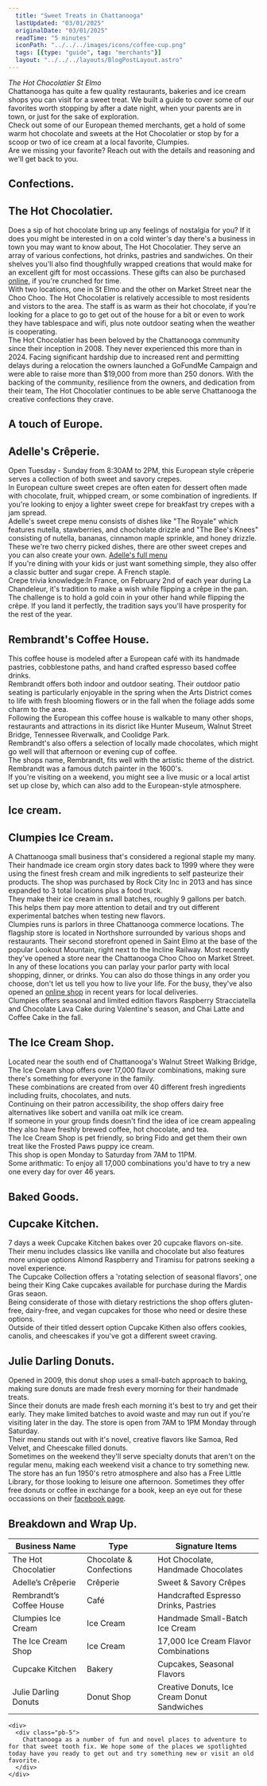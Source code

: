 ```yaml
---
  title: "Sweet Treats in Chattanooga"
  lastUpdated: "03/01/2025"
  originalDate: "03/01/2025"
  readTime: "5 minutes"
  iconPath: "../../../images/icons/coffee-cup.png"
  tags: [{type: "guide", tag: "merchants"}]
  layout: "../../../layouts/BlogPostLayout.astro"
---
```


<div>
  <div class="pb-2 text-2xl">
    <div class="flex flex-col justify-center items-center mb-16 mt-16">
      <OptimizedImage  src="/images/chattanooga_guides/shops/hot-chocolatier1.jpg" alt="The Hotchocolatier, outside photo. St Elmo, Chattanooga" />
      <div class="text-center">
        <em>The Hot Chocolatier St Elmo</em>
      </div>
    </div>
  </div>

  <section class="text-2xl pb-10">
    <div>
      <div class="pb-5">
        Chattanooga has quite a few quality restaurants, bakeries and ice cream shops you can visit for a sweet treat. We built a guide to cover some of our favorites worth stopping by after a date night, when your parents are in town, or just for the sake of exploration.
      </div>
      <div class="pb-5">
        Check out some of our European themed merchants, get a hold of some warm hot chocolate and sweets at the Hot Chocolatier or stop by for a scoop or two of ice cream at a local favorite, Clumpies.
      </div>
      <div class="pb-5">
        Are we missing your favorite? <a mailto="jack@thingshappening.com">Reach out</a> with the details and reasoning and we'll get back to you.
      </div>
    </div>
  </section>

  <section class="text-2xl pb-10">
    <h2 class="text-5xl">
      Confections<span class="color-pink ml-1"><b>.</b></span>
    </h2>
    <div>
      <h2 class="text-3xl">The Hot Chocolatier<span class="color-pink ml-1"><b>.</b></span></h2>
      <div class="pb-5">
        Does a sip of hot chocolate bring up any feelings of nostalgia for you? If it does you might be interested in on a cold winter's day there's a business in town you may want to know about, The Hot Chocolatier. They serve an array of various confections, hot drinks, pastries and sandwiches. On their shelves you'll also find thoughfully wrapped creations that would make for an excellent gift for most occassions. These gifts can also be purchased <a href="https://thehotchocolatier.com/collections/all" target="_blank">online</a>, if you're crunched for time.
      </div>
      <div class="pb-5">
        With two locations, one in St Elmo and the other on Market Street near the Choo Choo. The Hot Chocolatier is relatively accessible to most residents and vistors to the area. The staff is as warm as their hot chocolate, if you're looking for a place to go to get out of the house for a bit or even to work they have tablespace and wifi, plus note outdoor seating when the weather is cooperating. 
      </div>
      <div class="pb-5">
        The Hot Chocolatier has been beloved by the Chattanooga community since their inception in 2008. They never experienced this more than in 2024. Facing significant hardship due to increased rent and permitting delays during a relocation the owners launched a GoFundMe Campaign and were able to raise more than $19,000 from more than 250 donors. With the backing of the community, resilience from the owners, and dedication from their team, The Hot Chocolatier continues to be able serve Chattanooga the creative confections they crave.
      </div>
    </div>
  </section>
  <section class="text-2xl pb-10">
    <h2 class="text-5xl">
      A touch of Europe<span class="color-pink ml-1"><b>.</b></span>
    </h2>
    <div>
      <h2 class="text-3xl">Adelle's Crêperie<span class="color-pink ml-1"><b>.</b></span></h2>
      <div class="pb-5">
        Open Tuesday - Sunday from 8:30AM to 2PM, this European style crêperie serves a collection of both sweet and savory crepes.
      </div>
      <div class="pb-5">
        In European culture sweet crepes are often eaten for dessert often made with chocolate, fruit, whipped cream, or some combination of ingredients. If you're looking to enjoy a lighter sweet crepe for breakfast try crepes with a jam spread.
      </div>
      <div class="pb-5">
        Adelle's sweet crepe menu consists of dishes like "The Royale" which features nutella, stawberries, and chocholate drizzle and "The Bee's Knees" consisting of nutella, bananas, cinnamon maple sprinkle, and honey drizzle. These we're two cherry picked dishes, there are other sweet crepes and you can also create your own. <a href="https://www.adellescreperie.com/menu" target="_blank">Adelle's full menu</a>
      </div>
      <div class="pb-5">
        If you're dining with your kids or just want something simple, they also offer a classic butter and sugar crepe. A French staple. 
      </div>
      <div>
        <span class="font-bold">Crepe trivia knowledge:</span><span>In France, on February 2nd of each year during La Chandeleur, it's tradition to make a wish while flipping a crêpe in the pan. The challenge is to hold a gold coin in your other hand while flipping the crêpe. If you land it perfectly, the tradition says you'll have prosperity for the rest of the year.</span>
      </div>
    </div>
    <div>
      <h2 class="text-3xl">Rembrandt's Coffee House<span class="color-pink ml-1"><b>.</b></span></h2>
      <div class="pb-5">
        This coffee house is modeled after a European café with its handmade pastries, cobblestone paths, and hand crafted espresso based coffee drinks.
      </div>
      <div class="pb-5">
        Rembrandt offers both indoor and outdoor seating. Their outdoor patio seating is particularly enjoyable in the spring when the Arts District comes to life with fresh blooming flowers or in the fall when the foliage adds some charm to the area.
      </div>
      <div class="pb-5">
        Following the European this coffee house is walkable to many other shops, restaurants and attractions in its disrict like Hunter Museum, Walnut Street Bridge, Tennessee Riverwalk, and Coolidge Park.
      </div>
      <div class="pb-5">
        Rembrandt's also offers a selection of locally made chocolates, which might go well will that afternoon or evening cup of coffee.
      </div>
      <div class="pb-5">
        The shops name, Rembrandt, fits well with the artistic theme of the district. Rembrandt was a famous dutch painter in the 1600's.
      </div>
      <div class="pb-5">
        If you're visiting on a weekend, you might see a live music or a local artist set up close by, which can also add to the European-style atmosphere.
      </div>
    </div>    
  </section>

  <section class="text-2xl pb-10">
    <h2 class="text-5xl">
      Ice cream<span class="color-pink ml-1"><b>.</b></span>
    </h2>
    <div>
      <h2 class="text-3xl">Clumpies Ice Cream<span class="color-pink ml-1"><b>.</b></span></h2>
      <div class="pb-5">
        A Chattanooga small business that's considered a regional staple my many. Their handmade ice cream orgin story dates back to 1999 where they were using the finest fresh cream and milk ingredients to self pasteurize their products. The shop was purchased by Rock City Inc in 2013 and has since expanded to 3 total locations plus a food truck.
      </div>
      <div class="pb-5">
        They make their ice cream in small batches, roughly 9 gallons per batch. This helps them pay more attention to detail and try out different experimental batches when testing new flavors.
      </div>      
      <div class="pb-5">
        Clumpies runs is parlors in three Chattanooga commerce locations. The flagship store is located in Northshore surrounded by various shops and restaurants. Their second storefront opened in Saint Elmo at the base of the popular Lookout Mountain, right next to the Incline Railway. Most recently they've opened a store near the Chattanooga Choo Choo on Market Street. 
      </div>
      <div class="pb-5">
        In any of these locations you can parlay your parlor party with local shopping, dinner, or drinks. You can also do those things in any order you choose, don't let us tell you how to live your life. For the busy, they've also opened an <a href="https://clumpies.com/" target="_blank">online shop</a> in recent years for local deliveries.
      </div>
      <div class="pb-5">
        Clumpies offers seasonal and limited edition flavors Raspberry Stracciatella and Chocolate Lava Cake during Valentine's season, and Chai Latte and Coffee Cake in the fall. 
      </div>    
    </div>
    <div>
      <h2 class="text-3xl">The Ice Cream Shop<span class="color-pink ml-1"><b>.</b></span></h2>
      <div class="pb-5">
        Located near the south end of Chattanooga's Walnut Street Walking Bridge, The Ice Cream shop offers over 17,000 flavor combinations, making sure there's something for everyone in the family.
      </div>
      <div class="pb-5">
        These combinations are created from over 40 different fresh ingredients including fruits, chocolates, and nuts.
      </div>
      <div class="pb-5">
        Continuing on their patron accessibility, the shop offers dairy free alternatives like sobert and vanilla oat milk ice cream.
      </div>
      <div class="pb-5">
        If someone in your group finds doesn't find the idea of ice cream appealing they also have freshly brewed coffee, hot chocolate, and tea.
      </div>      
      <div class="pb-5">
        The Ice Cream Shop is pet friendly, so bring Fido and get them their own treat like the Frosted Paws puppy ice cream.
      </div>
      <div class="pb-5">
        This shop is open Monday to Saturday from 7AM to 11PM.
      </div>
      <div class="pb-5">
        <span class="font-bold">Some arithmatic: </span><span> To enjoy all 17,000 combinations you'd have to try a new one every day for over 46 years.</span>
      </div>    
    </div>    
  </section>

  <section class="text-2xl pb-10">
    <h2 class="text-5xl">
      Baked Goods<span class="color-pink ml-1"><b>.</b></span>
    </h2>
    <div>
      <h2 class="text-3xl">Cupcake Kitchen<span class="color-pink ml-1"><b>.</b></span></h2>
      <div class="pb-5">
        7 days a week Cupcake Kitchen bakes over 20 cupcake flavors on-site.
      </div>
      <div class="pb-5">
        Their menu includes classics like vanilla and chocolate but also features more unique options Almond Raspberry and Tiramisu for patrons seeking a novel experience.
      </div>
      <div class="pb-5">
        The Cupcake Collection offers a 'rotating selection of seasonal flavors', one being their King Cake cupcakes available for purchase during the Mardis Gras seaon.
      </div>
      <div class="pb-5">
        Being considerate of those with dietary restrictions the shop offers gluten-free, dairy-free, and vegan cupcakes for those who need or desire these options.
      </div>
      <div class="pb-5">
        Outside of their titled dessert option Cupcake Kithen also offers cookies, canolis, and cheescakes if you've got a different sweet craving.
      </div>      
    </div>    
    <div>
      <h2 class="text-3xl">Julie Darling Donuts<span class="color-pink ml-1"><b>.</b></span></h2>
      <div class="pb-5">
        Opened in 2009, this donut shop uses a small-batch approach to baking, making sure donuts are made fresh every morning for their handmade treats.
      </div>
      <div class="pb-5">
        Since their donuts are made fresh each morning it's best to try and get their early. They make limited batches to avoid waste and may run out if you're visiting later in the day. The store is open from 7AM to 1PM Monday through Saturday.
      </div>
      <div class="pb-5">
        Their menu stands out with it's novel, creative flavors like Samoa, Red Velvet, and Cheescake filled donuts. 
      </div>
      <div class="pb-5">
        Sometimes on the weekend they'll serve specialty donuts that aren't on the regular menu, making each weekend visit a chance to try something new.
      </div>
      <div class="pb-5">
        The store has an fun 1950's retro atmosphere and also has a Free Little Library, for those looking to leisure one afternoon. Sometimes they offer free donuts or coffee in exchange for a book, keep an eye out for these occassions on their <a href="https://www.facebook.com/JDDnooga/" target="_blank">facebook page</a>. 
      </div>    
    </div>
  </section>  

  <section class="text-2xl pb-10">
    <h2 class="text-4xl pb-5">Breakdown and Wrap Up<span class="color-pink ml-1"><b>.</b></span></h2>
    <table class="min-w-full border border-gray-300 shadow-md rounded-lg overflow-hidden">
      <thead class="bg-gray-100 text-gray-700 uppercase text-sm">
          <tr>
              <th class="px-4 py-2 text-left border-b">Business Name</th>
              <th class="px-4 py-2 text-left border-b">Type</th>
              <th class="px-4 py-2 text-left border-b">Signature Items</th>
          </tr>
      </thead>
      <tbody class="text-gray-900">
          <tr class="border-b hover:bg-gray-50">
              <td class="px-4 py-3">The Hot Chocolatier</td>
              <td class="px-4 py-3">Chocolate & Confections</td>
              <td class="px-4 py-3">Hot Chocolate, Handmade Chocolates</td>
          </tr>
          <tr class="border-b hover:bg-gray-50">
              <td class="px-4 py-3">Adelle’s Crêperie</td>
              <td class="px-4 py-3">Crêperie</td>
              <td class="px-4 py-3">Sweet & Savory Crêpes</td>
          </tr>
          <tr class="border-b hover:bg-gray-50">
              <td class="px-4 py-3">Rembrandt’s Coffee House</td>
              <td class="px-4 py-3">Café</td>
              <td class="px-4 py-3">Handcrafted Espresso Drinks, Pastries</td>
          </tr>
          <tr class="border-b hover:bg-gray-50">
              <td class="px-4 py-3">Clumpies Ice Cream</td>
              <td class="px-4 py-3">Ice Cream</td>
              <td class="px-4 py-3">Handmade Small-Batch Ice Cream</td>
          </tr>
          <tr class="border-b hover:bg-gray-50">
              <td class="px-4 py-3">The Ice Cream Shop</td>
              <td class="px-4 py-3">Ice Cream</td>
              <td class="px-4 py-3">17,000 Ice Cream Flavor Combinations</td>
          </tr>
          <tr class="border-b hover:bg-gray-50">
              <td class="px-4 py-3">Cupcake Kitchen</td>
              <td class="px-4 py-3">Bakery</td>
              <td class="px-4 py-3">Cupcakes, Seasonal Flavors</td>
          </tr>
          <tr class="hover:bg-gray-50">
              <td class="px-4 py-3">Julie Darling Donuts</td>
              <td class="px-4 py-3">Donut Shop</td>
              <td class="px-4 py-3">Creative Donuts, Ice Cream Donut Sandwiches</td>
          </tr>
      </tbody>
    </table>

    <div>
      <div class="pb-5">
        Chattanooga as a number of fun and novel places to adventure to for that sweet tooth fix. We hope some of the places we spotlighted today have you ready to get out and try something new or visit an old favorite.
      </div>
    </div>
  </section>  
</div>